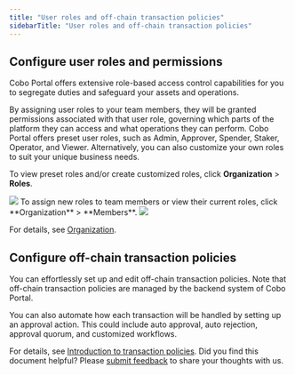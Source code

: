 ```yaml
---
title: "User roles and off-chain transaction policies"
sidebarTitle: "User roles and off-chain transaction policies"
---
```


## Configure user roles and permissions

Cobo Portal offers extensive role-based access control capabilities for you to segregate duties and safeguard your assets and operations.

By assigning user roles to your team members, they will be granted permissions associated with that user role, governing which parts of the platform they can access and what operations they can perform. Cobo Portal offers preset user roles, such as Admin, Approver, Spender, Staker, Operator, and Viewer. Alternatively, you can also customize your own roles to suit your unique business needs.

To view preset roles and/or create customized roles, click **Organization** > **Roles**.

<img src="/en/images/exchange-wallet/role.png" className="screenshot_full_screen"/>
To assign new roles to team members or view their current roles, click **Organization** > **Members**.

<img src="/en/images/exchange-wallet/view.png" className="screenshot_full_screen"/>

For details, see [Organization](/en/portal/organization/introduction).


## Configure off-chain transaction policies

You can effortlessly set up and edit off-chain transaction policies. Note that off-chain transaction policies are managed by the backend system of Cobo Portal.

You can also automate how each transaction will be handled by setting up an approval action. This could include auto approval, auto rejection, approval quorum, and customized workflows.

For details, see [Introduction to transaction policies](/en/portal/risk-controls/tx-policies-overview).
<Tip>Did you find this document helpful? Please [submit feedback](https://forms.zohopublic.com/cobo/form/DocumentFeedbackForm/formperma/QvLOhxJv1_JMsJ-1dleZ8Itb_7rzN-LtgvsDdxosoVI) to share your thoughts with us.</Tip>